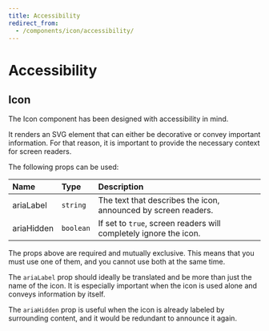 ```yaml
---
title: Accessibility
redirect_from:
  - /components/icon/accessibility/
---
```


# Accessibility

## Icon

The Icon component has been designed with accessibility in mind.

It renders an SVG element that can either be decorative or convey important information. For that reason, it is important to provide the necessary context for screen readers.

The following props can be used:

| Name       | Type      | Description                                                       |
| :--------- | :-------- | :---------------------------------------------------------------- |
| ariaLabel  | `string`  | The text that describes the icon, announced by screen readers.    |
| ariaHidden | `boolean` | If set to `true`, screen readers will completely ignore the icon. |

The props above are required and mutually exclusive. This means that you must use one of them, and you cannot use both at the same time.

The `ariaLabel` prop should ideally be translated and be more than just the name of the icon. It is especially important when the icon is used alone and conveys information by itself.

The `ariaHidden` prop is useful when the icon is already labeled by surrounding content, and it would be redundant to announce it again.
